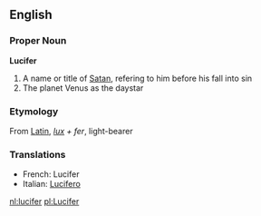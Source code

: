 ==English==
===Proper Noun===
'''Lucifer'''

#A name or title of [[Satan]], refering to him before his fall into sin
#The planet Venus as the daystar

===Etymology===
From [[Latin]], ''[[lux]] + fer'', light-bearer

===Translations===
*French: Lucifer
*Italian: [[Lucifero]]

[[nl:lucifer]]
[[pl:Lucifer]]